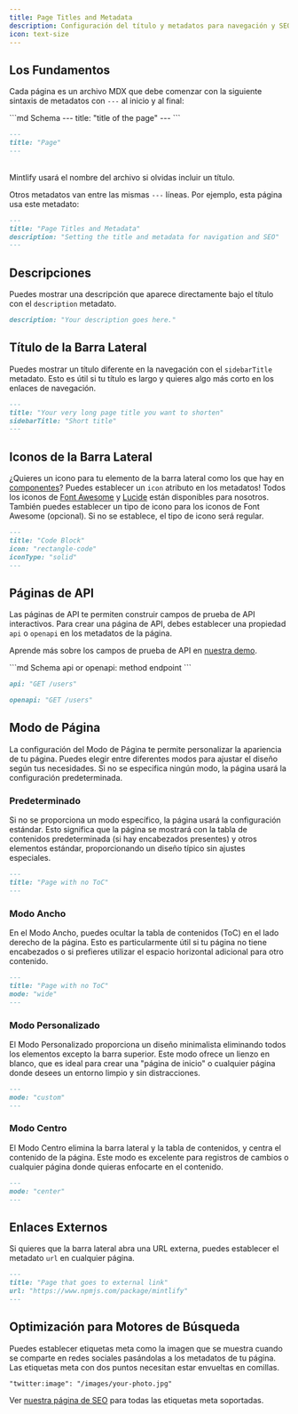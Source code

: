 ```yaml
---
title: Page Titles and Metadata
description: Configuración del título y metadatos para navegación y SEO
icon: text-size
---
```


## Los Fundamentos

Cada página es un archivo MDX que debe comenzar con la siguiente sintaxis de metadatos con `---` al inicio y al final:

<CodeGroup>
  ```md Schema
  ---
  title: "title of the page"
  ---
  ```

  ```md Example
  ---
  title: "Page"
  ---
  ```
</CodeGroup>

<br />

<Tip>
  Mintlify usará el nombre del archivo si olvidas incluir un título.
</Tip>

Otros metadatos van entre las mismas `---` líneas. Por ejemplo, esta página usa
este metadato:

```md
---
title: "Page Titles and Metadata"
description: "Setting the title and metadata for navigation and SEO"
---
```

## Descripciones

Puedes mostrar una descripción que aparece directamente bajo el título con el
`description` metadato.

```md
description: "Your description goes here."
```

## Título de la Barra Lateral

Puedes mostrar un título diferente en la navegación con el `sidebarTitle`
metadato. Esto es útil si tu título es largo y quieres algo más corto en
los enlaces de navegación.

```md
---
title: "Your very long page title you want to shorten"
sidebarTitle: "Short title"
---
```

## Iconos de la Barra Lateral

¿Quieres un icono para tu elemento de la barra lateral como los que hay en
[componentes](/content/components/accordions)? Puedes establecer un `icon` atributo en
los metadatos! Todos los iconos de [Font Awesome](https://fontawesome.com/icons) y [Lucide](https://lucide.dev/icons) están
disponibles para nosotros. También puedes establecer un tipo de icono para los iconos de Font Awesome (opcional). Si no se establece, el tipo de
icono será regular.

```md
---
title: "Code Block"
icon: "rectangle-code"
iconType: "solid"
---
```

## Páginas de API

Las páginas de API te permiten construir campos de prueba de API interactivos. Para crear una página de API,
debes establecer una propiedad `api` o `openapi` en los metadatos de la página.

Aprende más sobre los campos de prueba de API en [nuestra demo](/api-playground).

<CodeGroup>
  ```md Schema
  api or openapi: method endpoint
  ```

  ```md API Example
  api: "GET /users"
  ```

  ```md OpenAPI Example
  openapi: "GET /users"
  ```
</CodeGroup>

## Modo de Página

La configuración del Modo de Página te permite personalizar la apariencia de tu página. Puedes elegir entre
diferentes modos para ajustar el diseño según tus necesidades. Si no se especifica ningún modo, la página
usará la configuración predeterminada.

### Predeterminado

Si no se proporciona un modo específico, la página usará la configuración estándar. Esto significa que la página
se mostrará con la tabla de contenidos predeterminada (si hay encabezados presentes) y otros elementos
estándar, proporcionando un diseño típico sin ajustes especiales.

```md
---
title: "Page with no ToC"
---
```

### Modo Ancho

En el Modo Ancho, puedes ocultar la tabla de contenidos (ToC) en el lado derecho de la página. Esto es
particularmente útil si tu página no tiene encabezados o si prefieres utilizar el
espacio horizontal adicional para otro contenido.

```md
---
title: "Page with no ToC"
mode: "wide"
---
```

### Modo Personalizado

El Modo Personalizado proporciona un diseño minimalista eliminando todos los elementos excepto la barra superior.
Este modo ofrece un lienzo en blanco, que es ideal para crear una "página de inicio" o cualquier página donde
desees un entorno limpio y sin distracciones.

```md
---
mode: "custom"
---
```

### Modo Centro

El Modo Centro elimina la barra lateral y la tabla de contenidos, y centra el contenido de la página. Este modo es excelente para registros de cambios
o cualquier página donde quieras enfocarte en el contenido.

```md
---
mode: "center"
---
```

## Enlaces Externos

Si quieres que la barra lateral abra una URL externa, puedes establecer el metadato `url` en
cualquier página.

```md
---
title: "Page that goes to external link"
url: "https://www.npmjs.com/package/mintlify"
---
```

## Optimización para Motores de Búsqueda

Puedes establecer etiquetas meta como la imagen que se muestra cuando se comparte en redes sociales
pasándolas a los metadatos de tu página. Las etiquetas meta con dos puntos necesitan estar envueltas en
comillas.

```md
"twitter:image": "/images/your-photo.jpg"
```

Ver [nuestra página de SEO](/settings/seo) para todas las etiquetas meta soportadas.
